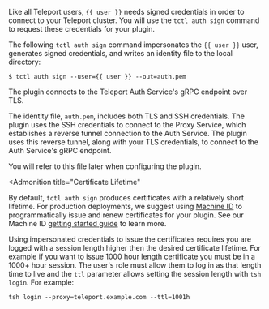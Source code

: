 Like all Teleport users, `{{ user }}` needs signed credentials in
order to connect to your Teleport cluster. You will use the `tctl auth sign`
command to request these credentials for your plugin.

The following `tctl auth sign` command impersonates the `{{ user }}` user,
generates signed credentials, and writes an identity file to the local
directory:

```code
$ tctl auth sign --user={{ user }} --out=auth.pem
```

The plugin connects to the Teleport Auth Service's gRPC endpoint over TLS.

The identity file, `auth.pem`, includes both TLS and SSH credentials. The plugin
uses the SSH credentials to connect to the Proxy Service, which establishes a
reverse tunnel connection to the Auth Service. The plugin uses this reverse
tunnel, along with your TLS credentials, to connect to the Auth Service's gRPC
endpoint.

You will refer to this file later when configuring the plugin.

<Admonition
  title="Certificate Lifetime"
>

  By default, `tctl auth sign` produces certificates with a relatively short
  lifetime. For production deployments, we suggest using [Machine
  ID](../../machine-id/introduction.mdx) to programmatically issue and renew
  certificates for your plugin. See our Machine ID [getting started
  guide](../../machine-id/getting-started.mdx) to learn more.

  Using impersonated credentials to issue the certificates requires you are
  logged with a session length higher then the desired certificate lifetime. For
  example if you want to issue 1000 hour length certificate you must be in a 1000+ hour
  session. The user's role must allow them to log in as that length time to live and the
  `ttl` parameter allows setting the session length with `tsh login`. For example:

  `tsh login --proxy=teleport.example.com --ttl=1001h`

</Admonition>
